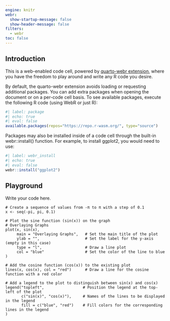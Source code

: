```yaml
---
engine: knitr
webr:
  show-startup-message: false
  show-header-message: false
filters:
  - webr
toc: false
---
```


## Introduction

This is a web-enabled code cell, powered by [quarto-webr extension](https://github.com/coatless/quarto-webr), where you have the freedom to play around and write any R code you desire.

By default, the quarto-webr extension avoids loading or requesting additional packages. You can add extra packages when opening the document or on a per-code cell basis. To see available packages, execute the following R code (using WebR or just R):

```r
#| label: package
#| echo: true
#| eval: false
available.packages(repos="https://repo.r-wasm.org/", type="source")
```

Packages may also be installed inside of a code cell through the built-in webr::install() function. For example, to install ggplot2, you would need to use: 

```r
#| label: webr_install
#| echo: true
#| eval: false
webr::install("ggplot2")
```

## Playground
Write your code here. 

```webr-r
# Create a sequence of values from -π to π with a step of 0.1
x <- seq(-pi, pi, 0.1)

# Plot the sine function (sin(x)) on the graph
# Overlaying Graphs
plot(x, sin(x),
     main = "Overlaying Graphs",   # Set the main title of the plot
     ylab = "",                    # Set the label for the y-axis (empty in this case)
     type = "l",                   # Draw a line plot
     col = "blue"                  # Set the color of the line to blue
)

# Add the cosine function (cos(x)) to the existing plot
lines(x, cos(x), col = "red")      # Draw a line for the cosine function with a red color

# Add a legend to the plot to distinguish between sin(x) and cos(x)
legend("topleft",                 # Position the legend at the top-left of the plot
       c("sin(x)", "cos(x)"),     # Names of the lines to be displayed in the legend
       fill = c("blue", "red")    # Fill colors for the corresponding lines in the legend
)

```


